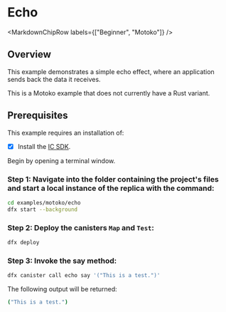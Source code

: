 
# Echo

<MarkdownChipRow labels={["Beginner", "Motoko"]} />

## Overview

This example demonstrates a simple echo effect, where an application sends back the data it receives.

This is a Motoko example that does not currently have a Rust variant. 


## Prerequisites
This example requires an installation of:

- [x] Install the [IC SDK](https://internetcomputer.org/docs/current/developer-docs/setup/install/).

Begin by opening a terminal window.

### Step 1: Navigate into the folder containing the project's files and start a local instance of the replica with the command:

```bash
cd examples/motoko/echo
dfx start --background
```

### Step 2: Deploy the canisters `Map` and `Test`:

```bash
dfx deploy
```

### Step 3: Invoke the say method:

```bash
dfx canister call echo say '("This is a test.")'
```


The following output will be returned: 

```bash
("This is a test.")
```
